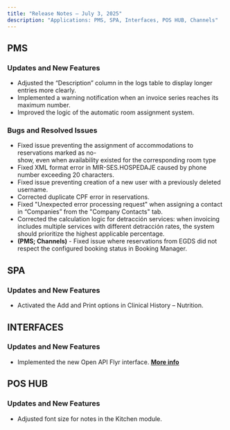 ```yaml
---
title: "Release Notes – July 3, 2025"
description: "Applications: PMS, SPA, Interfaces, POS HUB, Channels"
---
```


## PMS

### <Icon icon="check" color="#02ad33" size={20} />  **Updates and New Features**

- Adjusted the “Description” column in the logs table to display longer entries more clearly.
- Implemented a warning notification when an invoice series reaches its maximum number.
- Improved the logic of the automatic room assignment system.

### <Icon icon="bug" color="#ff0000" size={20} />  **Bugs and Resolved Issues**

- Fixed issue preventing the assignment of accommodations to reservations marked as no-\
  show, even when availability existed for the corresponding room type
- Fixed XML format error in MIR-SES.HOSPEDAJE caused by phone number exceeding 20 characters.
- Fixed issue preventing creation of a new user with a previously deleted username.
- Corrected duplicate CPF error in reservations.
- Fixed "Unexpected error processing request" when assigning a contact in “Companies” from the "Company Contacts" tab.
- Corrected the calculation logic for detracción services: when invoicing includes multiple services with different detracción rates, the system should prioritize the highest applicable percentage.
- **(PMS; Channels)** - Fixed issue where reservations from EGDS did not respect the configured booking status in Booking Manager.

## SPA

### <Icon icon="check" color="#02ad33" size={20} />  **Updates and New Features**

- Activated the Add and Print options in Clinical History – Nutrition.

## INTERFACES

### <Icon icon="check" color="#02ad33" size={20} />  **Updates and New Features**

- Implemented the new Open API Flyr interface.   [**<u>More info</u>**](/en/cloudpms/marketplace)

## POS HUB

### <Icon icon="check" color="#02ad33" size={20} />  **Updates and New Features**

- Adjusted font size for notes in the Kitchen module.